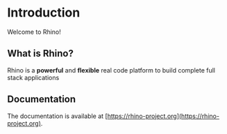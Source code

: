 # Introduction

Welcome to Rhino!

## What is Rhino?

Rhino is a **powerful** and **flexible** real code platform to build complete full stack applications

## Documentation

The documentation is available at [https://rhino-project.org](https://rhino-project.org).
